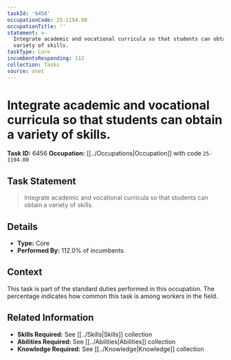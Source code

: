 ```yaml
---
taskId: '6456'
occupationCode: 25-1194.00
occupationTitle: ''
statement: >-
  Integrate academic and vocational curricula so that students can obtain a
  variety of skills.
taskType: Core
incumbentsResponding: 112
collection: Tasks
source: onet
---
```

# Integrate academic and vocational curricula so that students can obtain a variety of skills.

**Task ID:** 6456
**Occupation:** [[../Occupations|Occupation]] with code `25-1194.00`

## Task Statement

> Integrate academic and vocational curricula so that students can obtain a variety of skills.

## Details

- **Type:** Core
- **Performed By:** 112.0% of incumbents

## Context

This task is part of the standard duties performed in this occupation. The percentage indicates how common this task is among workers in the field.

## Related Information

- **Skills Required:** See [[../Skills|Skills]] collection
- **Abilities Required:** See [[../Abilities|Abilities]] collection
- **Knowledge Required:** See [[../Knowledge|Knowledge]] collection
